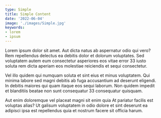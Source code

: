 ---
type: Simple
title: Simple Content
date: '2022-06-04'
image: './images/Simple.jpg'
keywords:
- lorem
- ipsum
---
<Title>{ props.title }</Title>
<Paper>
  <p>
    Lorem ipsum dolor sit amet.
    Aut dicta natus ab aspernatur odio qui vero?
    Rem repellendus delectus ea debitis dolor et dolorum voluptates.
    Sed voluptatem autem eum consectetur asperiores eos vitae error 33 iusto soluta rem dicta aperiam eos molestiae reiciendis et sequi consectetur.
  </p><p>
    Vel illo quidem qui numquam soluta et sint eius et minus voluptatem.
    Qui minima labore sed magni debitis ab fuga accusantium ad deserunt eligendi.
    In debitis maiores qui quam itaque eos sequi laborum.
    Non quidem impedit et blanditiis beatae non sunt consequatur 33 consequatur quisquam.
  </p><p>
    Aut enim doloremque vel placeat magni sit enim quia At pariatur facilis est voluptas alias?
    Ut galisum voluptatem in odio dolore et sint deserunt ea adipisci ipsa est repellendus quia et nostrum facere sit officia harum.
  </p>
</Paper>